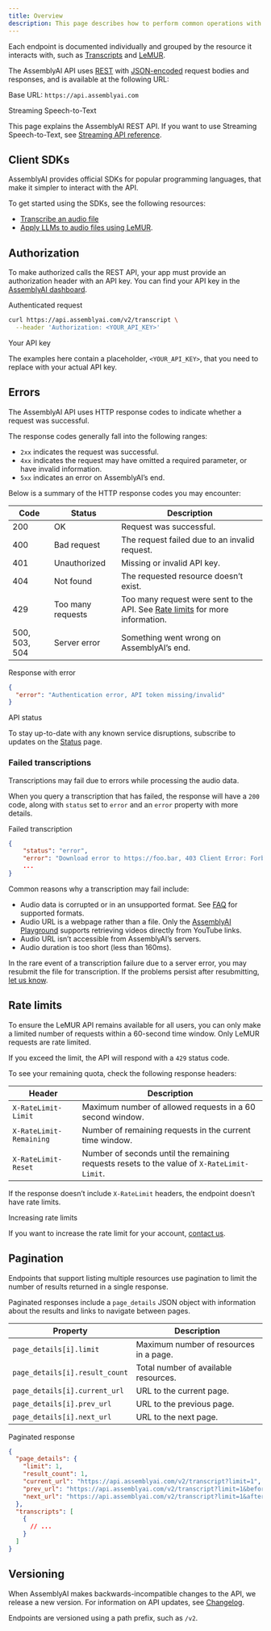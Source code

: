 ```yaml
---
title: Overview
description: This page describes how to perform common operations with the REST API
---
```


Each endpoint is documented individually and grouped by the resource it interacts with, such as [Transcripts](/docs/api-reference/transcripts) and [LeMUR](/docs/api-reference/lemur).

The AssemblyAI API uses [REST](https://en.wikipedia.org/wiki/REST) with [JSON-encoded](https://www.json.org/json-en.html) request bodies and responses, and is available at the following URL:

Base URL: `https://api.assemblyai.com`

<Note> 
Streaming Speech-to-Text

This page explains the AssemblyAI REST API. If you want to use Streaming Speech-to-Text, see [Streaming API reference](/docs/api-reference/streaming).
</Note>

## Client SDKs

AssemblyAI provides official SDKs for popular programming languages, that make it simpler to interact with the API.

To get started using the SDKs, see the following resources:

*   [Transcribe an audio file](https://www.assemblyai.com/docs/getting-started/transcribe-an-audio-file)
*   [Apply LLMs to audio files using LeMUR](https://www.assemblyai.com/docs/getting-started/apply-llms-to-audio-files).

## Authorization

To make authorized calls the REST API, your app must provide an authorization header with an API key. You can find your API key in the [AssemblyAI dashboard](https://www.assemblyai.com/app).

Authenticated request

```sh
curl https://api.assemblyai.com/v2/transcript \
  --header 'Authorization: <YOUR_API_KEY>'
```

<Tip>
Your API key

The examples here contain a placeholder, `<YOUR_API_KEY>`, that you need to replace with your actual API key.
</Tip>

## Errors

The AssemblyAI API uses HTTP response codes to indicate whether a request was successful.

The response codes generally fall into the following ranges:

*   `2xx` indicates the request was successful.
*   `4xx` indicates the request may have omitted a required parameter, or have invalid information.
*   `5xx` indicates an error on AssemblyAI’s end.

Below is a summary of the HTTP response codes you may encounter:

| Code | Status | Description |
| --- | --- | --- |
| 200 | OK | Request was successful. |
| 400 | Bad request | The request failed due to an invalid request. |
| 401 | Unauthorized | Missing or invalid API key. |
| 404 | Not found | The requested resource doesn’t exist. |
| 429 | Too many requests | Too many request were sent to the API. See [Rate limits](/docs/api-reference/overview#rate-limits) for more information. |
| 500, 503, 504 | Server error | Something went wrong on AssemblyAI’s end. |

Response with error

```json
{
  "error": "Authentication error, API token missing/invalid"
}
```

<Tip>

API status

To stay up-to-date with any known service disruptions, subscribe to updates on the [Status](https://status.assemblyai.com/) page.

</Tip>

### Failed transcriptions

Transcriptions may fail due to errors while processing the audio data.

When you query a transcription that has failed, the response will have a `200` code, along with `status` set to `error` and an `error` property with more details.

Failed transcription

```json
{
    "status": "error",
    "error": "Download error to https://foo.bar, 403 Client Error: Forbidden for url: https://foo.bar",
    ...
}
```

Common reasons why a transcription may fail include:

*   Audio data is corrupted or in an unsupported format. See [FAQ](https://www.assemblyai.com/docs/concepts/faq) for supported formats.
*   Audio URL is a webpage rather than a file. Only the [AssemblyAI Playground](https://www.assemblyai.com/playground) supports retrieving videos directly from YouTube links.
*   Audio URL isn’t accessible from AssemblyAI’s servers.
*   Audio duration is too short (less than 160ms).

In the rare event of a transcription failure due to a server error, you may resubmit the file for transcription. If the problems persist after resubmitting, [let us know](mailto:support@assemblyai.com).

## Rate limits

To ensure the LeMUR API remains available for all users, you can only make a limited number of requests within a 60-second time window. Only LeMUR requests are rate limited.

If you exceed the limit, the API will respond with a `429` status code.

To see your remaining quota, check the following response headers:

| Header | Description |
| --- | --- |
| `X-RateLimit-Limit` | Maximum number of allowed requests in a 60 second window. |
| `X-RateLimit-Remaining` | Number of remaining requests in the current time window. |
| `X-RateLimit-Reset` | Number of seconds until the remaining requests resets to the value of `X-RateLimit-Limit`. |

If the response doesn’t include `X-RateLimit` headers, the endpoint doesn’t have rate limits.

<Warning>

Increasing rate limits

If you want to increase the rate limit for your account, [contact us](mailto:support@assemblyai.com).

</Warning>

## Pagination

Endpoints that support listing multiple resources use pagination to limit the number of results returned in a single response.

Paginated responses include a `page_details` JSON object with information about the results and links to navigate between pages.

| Property | Description |
| --- | --- |
| `page_details[i].limit` | Maximum number of resources in a page. |
| `page_details[i].result_count` | Total number of available resources. |
| `page_details[i].current_url` | URL to the current page. |
| `page_details[i].prev_url` | URL to the previous page. |
| `page_details[i].next_url` | URL to the next page. |

Paginated response

```json
{
  "page_details": {
    "limit": 1,
    "result_count": 1,
    "current_url": "https://api.assemblyai.com/v2/transcript?limit=1",
    "prev_url": "https://api.assemblyai.com/v2/transcript?limit=1&before_id=bfc3622e-8c69-4497-9a84-fb65b30dcb07",
    "next_url": "https://api.assemblyai.com/v2/transcript?limit=1&after_id=bfc3622e-8c69-4497-9a84-fb65b30dcb07"
  },
  "transcripts": [
    {
      // ...
    }
  ]
}
```

## Versioning

When AssemblyAI makes backwards-incompatible changes to the API, we release a new version. For information on API updates, see [Changelog](https://www.assemblyai.com/changelog).

Endpoints are versioned using a path prefix, such as `/v2`.
